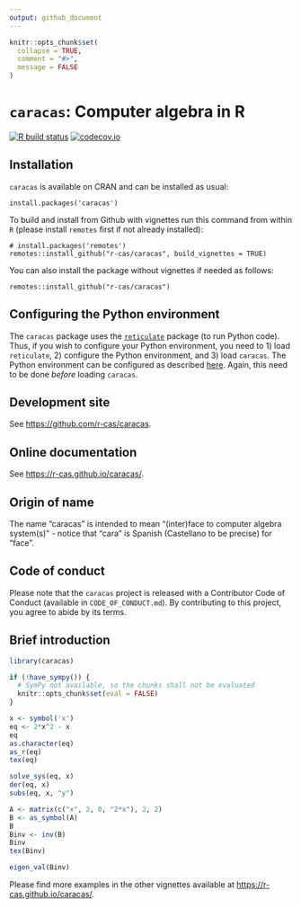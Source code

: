 ```yaml
---
output: github_document
---
```


<!-- README.md is generated from README.Rmd. Please edit only README.Rmd! -->

```r
knitr::opts_chunk$set(
  collapse = TRUE,
  comment = "#>",
  message = FALSE
)
```

# `caracas`: Computer algebra in R

<!-- badges: start -->
[![R build status](https://github.com/r-cas/caracas/workflows/R-CMD-check/badge.svg)](https://github.com/r-cas/caracas/actions) 
[![codecov.io](https://codecov.io/gh/r-cas/caracas/branch/master/graphs/badge.svg)](https://codecov.io/gh/r-cas/caracas?branch=master)
<!-- badges: end -->
  
## Installation

`caracas` is available on CRAN and can be installed as usual:

```
install.packages('caracas')
```

To build and install from Github with vignettes run this command from within `R` (please install `remotes` first if not already installed):

```
# install.packages('remotes')
remotes::install_github("r-cas/caracas", build_vignettes = TRUE)
```

You can also install the package without vignettes if needed as follows:

```
remotes::install_github("r-cas/caracas")
```

## Configuring the Python environment

The `caracas` package uses the [`reticulate`](https://github.com/rstudio/reticulate) package (to run Python code). Thus, if you wish to configure your Python environment, you need to 1) load `reticulate`, 2) configure the Python environment, and 3) load `caracas`. The Python environment can be configured as described [here](https://rstudio.github.io/reticulate/articles/versions.html). Again, this need to be done *before* loading `caracas`.

## Development site

See <https://github.com/r-cas/caracas>.

## Online documentation

See <https://r-cas.github.io/caracas/>.

## Origin of name

The name "caracas" is intended to mean "(inter)face to computer algebra system(s)" - notice that "cara" is Spanish (Castellano to be precise) for "face".

## Code of conduct

Please note that the `caracas` project is released with a Contributor Code of Conduct (available in `CODE_OF_CONDUCT.md`). By contributing to this project, you agree to abide by its terms.

## Brief introduction

```r
library(caracas)
```

```r
if (!have_sympy()) {
  # SymPy not available, so the chunks shall not be evaluated
  knitr::opts_chunk$set(eval = FALSE)
}
```

```r
x <- symbol('x')
eq <- 2*x^2 - x
eq
as.character(eq)
as_r(eq)
tex(eq)
```

```r
solve_sys(eq, x)
der(eq, x)
subs(eq, x, "y")
```

```r
A <- matrix(c("x", 2, 0, "2*x"), 2, 2)
B <- as_symbol(A)
B
Binv <- inv(B)
Binv
tex(Binv)
```

```r
eigen_val(Binv)
```

Please find more examples in the other vignettes available at <https://r-cas.github.io/caracas/>.

